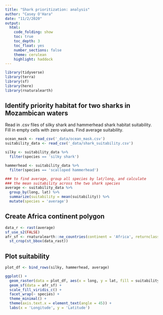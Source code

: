 ```yaml
---
title: "Shark prioritization: analysis"
author: "Casey O'Hara"
date: "11/2/2020"
output: 
  html:
    code_folding: show
    toc: true
    toc_depth: 3
    toc_float: yes
    number_sections: false
    theme: cerulean
    highlight: haddock
---
```


```r
library(tidyverse)
library(terra)
library(sf)
library(here)
library(rnaturalearth)
```
 
## Identify priority habitat for two sharks in Mozambican waters

Read in .csv files of silky shark and hammerhead shark habitat suitability.  Fill in empty cells with zero values.  Find average suitability.

```r
ocean_mask <- read_csv('_data/ocean_mask.csv')
suitability_data <- read_csv('_data/shark_suitability.csv')

silky <- suitability_data %>%
  filter(species == 'silky shark')

hammerhead <- suitability_data %>%
  filter(species == 'scalloped hammerhead')

### to find average, group all species by lat/long, and calculate 
### the mean suitability across the two shark species
average <- suitability_data %>%
  group_by(long, lat) %>%
  summarize(suitability = mean(suitability)) %>%
  mutate(species = 'average')
```

## Create Africa continent polygon

```r
data_r <- rast(average)
sf_use_s2(FALSE)
afr_sf <- rnaturalearth::ne_countries(continent = 'Africa', returnclass = 'sf') %>%
  st_crop(st_bbox(data_rast))
```

## Plot suitability

```r
plot_df <- bind_rows(silky, hammerhead, average)

ggplot() +
  geom_raster(data = plot_df, aes(x = long, y = lat, fill = suitability)) +
  geom_sf(data = afr_sf) +
  scale_fill_viridis_c() +
  facet_wrap(~ species) +
  theme_minimal() +
  theme(axis.text.x = element_text(angle = 45)) +
  labs(x = 'Longitude', y = 'Latitude')
```


